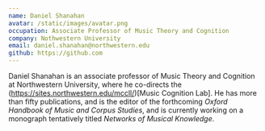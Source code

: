 ```yaml
---
name: Daniel Shanahan
avatar: /static/images/avatar.png
occupation: Associate Professor of Music Theory and Cognition
company: Nothwestern University
email: daniel.shanahan@northwestern.edu
github: https://github.com
---
```


Daniel Shanahan is an associate professor of Music Theory and Cognition at Northwestern University, 
where he co-directs the (https://sites.northwestern.edu/mccll/)[Music Cognition Lab]. 
He has more than fifty publications, and is the editor 
of the forthcoming _Oxford Handbook of Music and Corpus Studies_, and is currently working on a monograph 
tentatively titled _Networks of Musical Knowledge_.